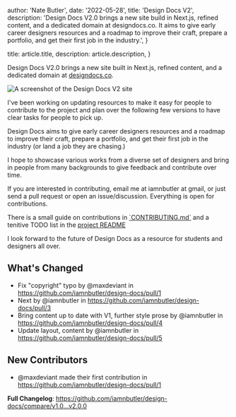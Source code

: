 
  author: 'Nate Butler',
  date: '2022-05-28',
  title: 'Design Docs V2',
  description: 'Design Docs V2.0 brings a new site build in Next.js, refined content, and a dedicated domain at designdocs.co. It aims to give early career designers resources and a roadmap to improve their craft, prepare a portfolio, and get their first job in the industry.',
}

  title: article.title,
  description: article.description,
}


Design Docs V2.0 brings a new site built in Next.js, refined content, and a dedicated domain at [designdocs.co](https://www.designdocs.co/).

![A screenshot of the Design Docs V2 site](https://user-images.githubusercontent.com/1714999/176328180-bc4581da-d248-41e4-ac42-b590dbaa68bb.png)

I've been working on updating resources to make it easy for people to contribute to the project and plan over the following few versions to have clear tasks for people to pick up.

Design Docs aims to give early career designers resources and a roadmap to improve their craft, prepare a portfolio, and get their first job in the industry (or land a job they are chasing.)

I hope to showcase various works from a diverse set of designers and bring in people from many backgrounds to give feedback and contribute over time.

If you are interested in contributing, email me at iamnbutler at gmail, or just send a pull request or open an issue/discussion. Everything is open for contributions.

There is a small guide on contributions in [\`CONTRIBUTING.md\`](https://github.com/iamnbutler/design-docs/blob/v2.0.0/CONTRIBUTING.md) and a tenitive TODO list in the [project README](https://github.com/iamnbutler/design-docs/tree/v2.0.0#todo)

I look forward to the future of Design Docs as a resource for students and designers all over.

## What's Changed

- Fix "copyright" typo by @maxdeviant in https://github.com/iamnbutler/design-docs/pull/1
- Next by @iamnbutler in https://github.com/iamnbutler/design-docs/pull/3
- Bring content up to date with V1, further style prose by @iamnbutler in https://github.com/iamnbutler/design-docs/pull/4
- Update layout, content by @iamnbutler in https://github.com/iamnbutler/design-docs/pull/5

## New Contributors

- @maxdeviant made their first contribution in https://github.com/iamnbutler/design-docs/pull/1

**Full Changelog**: https://github.com/iamnbutler/design-docs/compare/v1.0...v2.0.0
